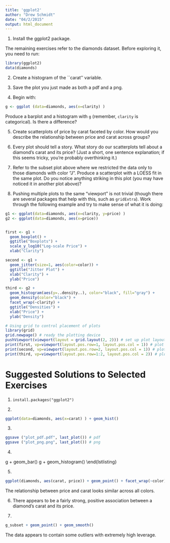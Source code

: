 ```yaml
---
title: 'ggplot2'
author: "Drew Schmidt"
date: "04/2/2015"
output: html_document
---
```




1. Install the ggplot2 package.

The remaining exercises refer to the diamonds dataset.   Before exploring it, you need to run:

```r
library(ggplot2)
data(diamonds)
```

2.  Create a histogram of the ``carat'' variable.

3.  Save the plot you just made as both a pdf and a png.

4.  Begin with:

```r
g <- ggplot (data=diamonds, aes(x=clarity) )
```

Produce a barplot and a histogram with `g` (remember, `clarity` is categorical).  Is there a difference?


5. Create scatterplots of price by carat faceted by color. How
would you describe the relationship between price and carat across
groups?

6. Every plot should tell a story. What story do our scatterplots
tell about a diamond's carat and its price? (Just a short, one
sentence explanation; if this seems tricky, you're probably overthinking it.)

7. Refer to the subset plot above where we restricted the data only to those diamonds with color "J". Produce a scatterplot with a LOESS fit in the same plot. Do you notice anything striking in this plot (you may have noticed it in another plot above)?

8. Pushing multiple plots to the same "viewport" is not trivial (though there are several packages that help with this, such as `gridExtra`).  Work through the following example and try to make sense of what it is doing:

```r
g1 <- ggplot(data=diamonds, aes(x=clarity, y=price) )
g2 <- ggplot(data=diamonds, aes(x=price))


first <- g1 + 
  geom_boxplot() + 
  ggtitle("Boxplots") + 
  scale_y_log10("Log-scale Price") +
  xlab("Clarity") 

second <- g1 +
  geom_jitter(size=1, aes(color=color)) +
  ggtitle("Jitter Plot") + 
  xlab("Clarity") +
  ylab("Price")

third <- g2 + 
  geom_histogram(aes(y=..density..), color="black", fill="gray") +
  geom_density(color="black") + 
  facet_wrap(~clarity) + 
  ggtitle("Densities") + 
  xlab("Price") + 
  ylab("Density")

# Using grid to control placement of plots
library(grid)
grid.newpage() # ready the plotting device
pushViewport(viewport(layout = grid.layout(2, 2))) # set up plot layout, here a 2x2 grid
print(first, vp=viewport(layout.pos.row=1, layout.pos.col = 1)) # plot 'first' in square (1,1)
print(second, vp=viewport(layout.pos.row=2, layout.pos.col = 1)) # plot 'second' in square (2,1)
print(third, vp=viewport(layout.pos.row=1:2, layout.pos.col = 2)) # plot 'third' in rectangle (1-2, 2)
```



# Suggested Solutions to Selected Exercises

1. `install.packages("ggplot2")`

2. 
```r
ggplot(data=diamonds, aes(x=carat) ) + geom_hist()
```

3. 
```r
ggsave ("plot_pdf.pdf", last_plot()) # pdf
ggsave ("plot_png.png", last_plot()) # png
```

4. 

g + geom_bar()
g + geom_histogram()
\end{lstlisting}

5.
```r
ggplot(diamonds, aes(carat, price)) + geom_point() + facet_wrap(~color)
```

The relationship between price and carat looks similar across all colors.

6.  There appears to be a fairly strong, positive association between a diamond's carat and its price.

7.  
```r
g_subset + geom_point() + geom_smooth()
```

The data appears to contain some outliers with extremely high leverage.
